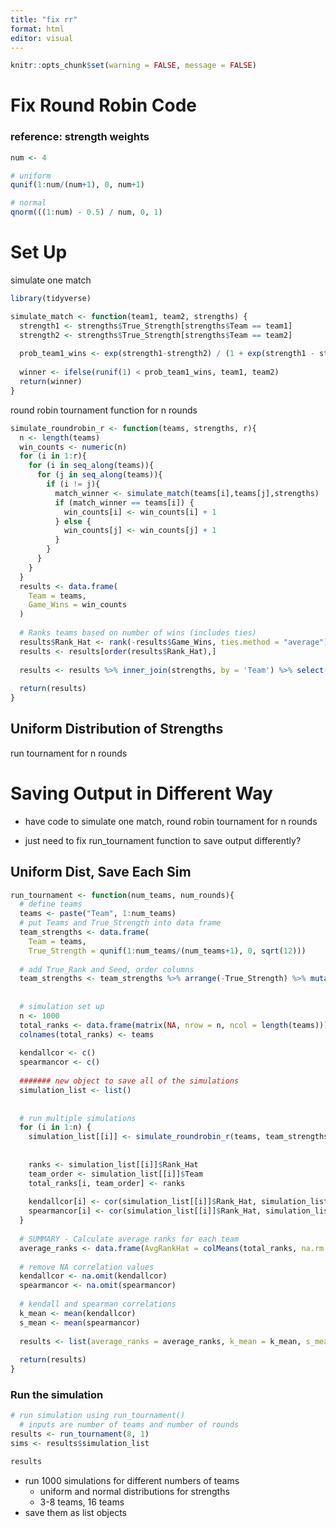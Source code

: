 ```yaml
---
title: "fix rr"
format: html
editor: visual
---
```


```r
knitr::opts_chunk$set(warning = FALSE, message = FALSE) 
```

# Fix Round Robin Code

### reference: strength weights

```r
num <- 4

# uniform 
qunif(1:num/(num+1), 0, num+1)

# normal
qnorm(((1:num) - 0.5) / num, 0, 1)
```

# Set Up

simulate one match

```r
library(tidyverse)

simulate_match <- function(team1, team2, strengths) {
  strength1 <- strengths$True_Strength[strengths$Team == team1]
  strength2 <- strengths$True_Strength[strengths$Team == team2]
  
  prob_team1_wins <- exp(strength1-strength2) / (1 + exp(strength1 - strength2))
  
  winner <- ifelse(runif(1) < prob_team1_wins, team1, team2)
  return(winner)
}
```

round robin tournament function for n rounds

```r
simulate_roundrobin_r <- function(teams, strengths, r){
  n <- length(teams)
  win_counts <- numeric(n)
  for (i in 1:r){
    for (i in seq_along(teams)){
      for (j in seq_along(teams)){
        if (i != j){
          match_winner <- simulate_match(teams[i],teams[j],strengths)
          if (match_winner == teams[i]) {
            win_counts[i] <- win_counts[i] + 1
          } else {
            win_counts[j] <- win_counts[j] + 1
          }
        }
      }
    }
  }
  results <- data.frame(
    Team = teams,
    Game_Wins = win_counts
  )
  
  # Ranks teams based on number of wins (includes ties)
  results$Rank_Hat <- rank(-results$Game_Wins, ties.method = "average")
  results <- results[order(results$Rank_Hat),]
  
  results <- results %>% inner_join(strengths, by = 'Team') %>% select(Team, True_Rank, True_Strength, Rank_Hat, Game_Wins)
  
  return(results)
}
```


## Uniform Distribution of Strengths

run tournament for n rounds

# Saving Output in Different Way

- have code to simulate one match, round robin tournament for n rounds

- just need to fix run_tournament function to save output differently?

## Uniform Dist, Save Each Sim

```r
run_tournament <- function(num_teams, num_rounds){
  # define teams
  teams <- paste("Team", 1:num_teams)
  # put Teams and True_Strength into data frame
  team_strengths <- data.frame(
    Team = teams,
    True_Strength = qunif(1:num_teams/(num_teams+1), 0, sqrt(12)))
  
  # add True_Rank and Seed, order columns
  team_strengths <- team_strengths %>% arrange(-True_Strength) %>% mutate(True_Rank = row_number()) %>% arrange(Team) %>% mutate(Seed = NA) %>% select(Team, True_Rank, True_Strength, Seed)
  
  
  # simulation set up
  n <- 1000
  total_ranks <- data.frame(matrix(NA, nrow = n, ncol = length(teams)))
  colnames(total_ranks) <- teams
  
  kendallcor <- c()
  spearmancor <- c()
  
  ####### new object to save all of the simulations
  simulation_list <- list()
  
  
  # run multiple simulations
  for (i in 1:n) {
    simulation_list[[i]] <- simulate_roundrobin_r(teams, team_strengths, num_rounds) 
    
    
    ranks <- simulation_list[[i]]$Rank_Hat
    team_order <- simulation_list[[i]]$Team
    total_ranks[i, team_order] <- ranks
    
    kendallcor[i] <- cor(simulation_list[[i]]$Rank_Hat, simulation_list[[i]]$True_Rank, method="kendall")
    spearmancor[i] <- cor(simulation_list[[i]]$Rank_Hat, simulation_list[[i]]$True_Rank, method="spearman")
  }
  
  # SUMMARY - Calculate average ranks for each team
  average_ranks <- data.frame(AvgRankHat = colMeans(total_ranks, na.rm = TRUE), Strength = team_strengths$True_Strength, Rank = team_strengths$True_Rank)
  
  # remove NA correlation values
  kendallcor <- na.omit(kendallcor)
  spearmancor <- na.omit(spearmancor)
  
  # kendall and spearman correlations
  k_mean <- mean(kendallcor)
  s_mean <- mean(spearmancor)
  
  results <- list(average_ranks = average_ranks, k_mean = k_mean, s_mean = s_mean, simulation_list = simulation_list)
  
  return(results)
}
```

### Run the simulation

```r
# run simulation using run_tournament() 
  # inputs are number of teams and number of rounds
results <- run_tournament(8, 1)
sims <- results$simulation_list

results
```

- run 1000 simulations for different numbers of teams
  - uniform and normal distributions for strengths
  - 3-8 teams, 16 teams
  
- save them as list objects
